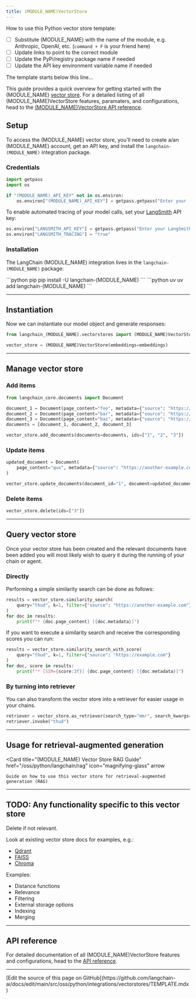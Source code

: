 ```yaml
---
title: (MODULE_NAME)VectorStore
---
```


How to use this Python vector store template:

- [ ] Substitute (MODULE_NAME) with the name of the module, e.g. Anthropic, OpenAI, etc. (`command + F` is your friend here)
- [ ] Update links to point to the correct module
- [ ] Update the PyPi/registry package name if needed
- [ ] Update the API key environment variable name if needed

The template starts below this line...

This guide provides a quick overview for getting started with the (MODULE_NAME) [vector store](/oss/python/integrations/vectorstores#overview). For a detailed listing of all (MODULE_NAME)VectorStore features, paramaters, and configurations, head to the [(MODULE_NAME)VectorStore API reference](<LINK>).

## Setup

To access the (MODULE_NAME) vector store, you'll need to create a/an (MODULE_NAME) account, get an API key, and install the `langchain-(MODULE_NAME)` integration package.

### Credentials

```python Set API key icon="key"
import getpass
import os

if "(MODULE_NAME)_API_KEY" not in os.environ:
    os.environ["(MODULE_NAME)_API_KEY"] = getpass.getpass("Enter your (MODULE_NAME) API key: ")
```

To enable automated <Tooltip tip="Log each step of a model's execution to debug and improve it">tracing</Tooltip> of your model calls, set your [LangSmith](https://docs.smith.langchain.com/) API key:

```python Enable tracing icon="flask"
os.environ["LANGSMITH_API_KEY"] = getpass.getpass("Enter your LangSmith API key: ")
os.environ["LANGSMITH_TRACING"] = "true"
```

### Installation

The LangChain (MODULE_NAME) integration lives in the `langchain-(MODULE_NAME)` package:

<CodeGroup>
    ```python pip
    pip install -U langchain-(MODULE_NAME)
    ```
    ```python uv
    uv add langchain-(MODULE_NAME)
    ```
</CodeGroup>

---

## Instantiation

Now we can instantiate our model object and generate responses:

```python Initialize vector store icon="database"
from langchain_(MODULE_NAME).vectorstores import (MODULE_NAME)VectorStore

vector_store = (MODULE_NAME)VectorStore(embeddings=embeddings)
```

---

## Manage vector store

### Add items

```python Add documents icon="folder-plus"
from langchain_core.documents import Document

document_1 = Document(page_content="foo", metadata={"source": "https://example.com"})
document_2 = Document(page_content="bar", metadata={"source": "https://example.com"})
document_3 = Document(page_content="baz", metadata={"source": "https://example.com"})
documents = [document_1, document_2, document_3]

vector_store.add_documents(documents=documents, ids=["1", "2", "3"])
```

### Update items

```python Update document by ID icon="pencil"
updated_document = Document(
    page_content="qux", metadata={"source": "https://another-example.com"}
)

vector_store.update_documents(document_id="1", document=updated_document)
```

### Delete items

```python Delete documents by IDs icon="trash"
vector_store.delete(ids=["3"])
```

---

## Query vector store

Once your vector store has been created and the relevant documents have been added you will most likely wish to query it during the running of your chain or agent.

### Directly

Performing a simple similarity search can be done as follows:

```python Similarity search icon="folder-tree"
results = vector_store.similarity_search(
    query="thud", k=1, filter={"source": "https://another-example.com"}
)
for doc in results:
    print(f"* {doc.page_content} [{doc.metadata}]")
```

If you want to execute a similarity search and receive the corresponding scores you can run:

```python Similarity search with scores icon="star-half-stroke"
results = vector_store.similarity_search_with_score(
    query="thud", k=1, filter={"source": "https://example.com"}
)
for doc, score in results:
    print(f"* [SIM={score:3f}] {doc.page_content} [{doc.metadata}]")
```

### By turning into retriever

You can also transform the vector store into a retriever for easier usage in your chains.

```python Create retriever icon="robot"
retriever = vector_store.as_retriever(search_type="mmr", search_kwargs={"k": 1})
retriever.invoke("thud")
```

---

## Usage for retrieval-augmented generation

<Card
    title="(MODULE_NAME) Vector Store RAG Guide"
    href="/oss/python/langchain/rag"
    icon="magnifying-glass"
    arrow
>
    Guide on how to use this vector store for retrieval-augmented generation (RAG)
</Card>

---

## TODO: Any functionality specific to this vector store

Delete if not relevant.

Look at existing vector store docs for examples, e.g.:

- [Qdrant](/oss/python/integrations/vectorstores/qdrant)
- [FAISS](/oss/python/integrations/vectorstores/faiss)
- [Chroma](/oss/python/integrations/vectorstores/chroma)

Examples:
- <Icon icon="ruler-horizontal" size={16}/> Distance functions
- <Icon icon="chart-simple" size={16}/> Relevance
- <Icon icon="filter" size={16}/> Filtering
- <Icon icon="server" size={16} /> External storage options
- <Icon icon="tags" size={16} /> Indexing
- <Icon icon="code-merge" size={16} /> Merging

---

## API reference

For detailed documentation of all (MODULE_NAME)VectorStore features and configurations, head to the [API reference](<LINK>).

---

<Callout icon="pen-to-square" iconType="regular">
  [Edit the source of this page on GitHub](https://github.com/langchain-ai/docs/edit/main/src/oss/python/integrations/vectorstores/TEMPLATE.mdx)
</Callout>
